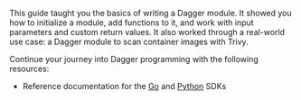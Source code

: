 This guide taught you the basics of writing a Dagger module. It showed you how to initialize a module, add functions to it, and work with input parameters and custom return values. It also worked through a real-world use case: a Dagger module to scan container images with Trivy.

Continue your journey into Dagger programming with the following resources:

- Reference documentation for the [Go](https://pkg.go.dev/dagger.io/dagger) and [Python](https://dagger-io.readthedocs.org/) SDKs
